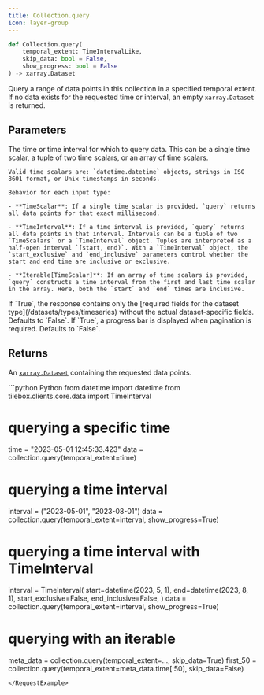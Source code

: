 ```yaml
---
title: Collection.query
icon: layer-group
---
```


```python
def Collection.query(
    temporal_extent: TimeIntervalLike,
    skip_data: bool = False,
    show_progress: bool = False
) -> xarray.Dataset
```

Query a range of data points in this collection in a specified temporal extent.
If no data exists for the requested time or interval, an empty `xarray.Dataset` is returned.

## Parameters

<ParamField path="temporal_extent" type="TimeIntervalLike">
    The time or time interval for which to query data. This can be a single time scalar, a tuple of two time scalars, or an array of time scalars.

    Valid time scalars are: `datetime.datetime` objects, strings in ISO 8601 format, or Unix timestamps in seconds.

    Behavior for each input type:

    - **TimeScalar**: If a single time scalar is provided, `query` returns all data points for that exact millisecond.

    - **TimeInterval**: If a time interval is provided, `query` returns all data points in that interval. Intervals can be a tuple of two `TimeScalars` or a `TimeInterval` object. Tuples are interpreted as a half-open interval `[start, end)`. With a `TimeInterval` object, the `start_exclusive` and `end_inclusive` parameters control whether the start and end time are inclusive or exclusive.

    - **Iterable[TimeScalar]**: If an array of time scalars is provided, `query` constructs a time interval from the first and last time scalar in the array. Here, both the `start` and `end` times are inclusive.

</ParamField>

<ParamField path="skip_data" type="bool">
  If `True`, the response contains only the [required fields for the dataset type](/datasets/types/timeseries) without the actual dataset-specific fields. Defaults to `False`.
</ParamField>

<ParamField path="show_progress" type="bool">
  If `True`, a progress bar is displayed when pagination is required. Defaults to `False`.
</ParamField>

## Returns

An [`xarray.Dataset`](/sdks/python/xarray) containing the requested data points.

<RequestExample>
```python Python
from datetime import datetime
from tilebox.clients.core.data import TimeInterval

# querying a specific time
time = "2023-05-01 12:45:33.423"
data = collection.query(temporal_extent=time)

# querying a time interval
interval = ("2023-05-01", "2023-08-01")
data = collection.query(temporal_extent=interval, show_progress=True)

# querying a time interval with TimeInterval
interval = TimeInterval(
    start=datetime(2023, 5, 1),
    end=datetime(2023, 8, 1),
    start_exclusive=False,
    end_inclusive=False,
)
data = collection.query(temporal_extent=interval, show_progress=True)

# querying with an iterable
meta_data = collection.query(temporal_extent=..., skip_data=True)
first_50 = collection.query(temporal_extent=meta_data.time[:50], skip_data=False)
```
</RequestExample>

